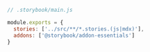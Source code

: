 ```js
// .storybook/main.js

module.exports = {
  stories: ['../src/**/*.stories.(js|mdx)'],
  addons: ['@storybook/addon-essentials']
}
```